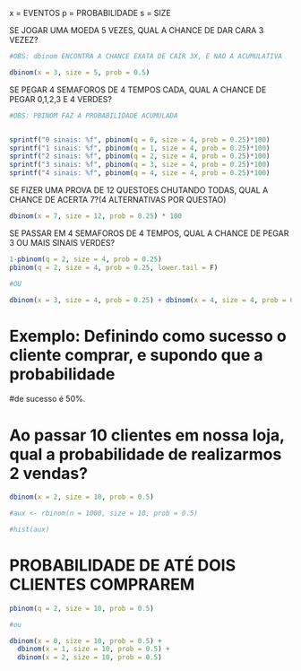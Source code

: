 x = EVENTOS
p = PROBABILIDADE
s = SIZE

SE JOGAR UMA MOEDA 5 VEZES, QUAL A CHANCE DE DAR CARA 3 VEZEZ?

```r


#OBS: dbinom ENCONTRA A CHANCE EXATA DE CAIR 3X, E NAO A ACUMULATIVA

dbinom(x = 3, size = 5, prob = 0.5)

```

SE PEGAR 4 SEMAFOROS DE 4 TEMPOS CADA, QUAL A CHANCE DE PEGAR 0,1,2,3 E 4 VERDES?

```r

#OBS: PBINOM FAZ A PROBABILIDADE ACUMULADA


sprintf("0 sinais: %f", pbinom(q = 0, size = 4, prob = 0.25)*100)
sprintf("1 sinais: %f", pbinom(q = 1, size = 4, prob = 0.25)*100)
sprintf("2 sinais: %f", pbinom(q = 2, size = 4, prob = 0.25)*100)
sprintf("3 sinais: %f", pbinom(q = 3, size = 4, prob = 0.25)*100)
sprintf("4 sinais: %f", pbinom(q = 4, size = 4, prob = 0.25)*100)


```

SE FIZER UMA PROVA DE 12 QUESTOES CHUTANDO TODAS, QUAL A CHANCE DE ACERTA 7?(4 ALTERNATIVAS POR QUESTAO)

```r

dbinom(x = 7, size = 12, prob = 0.25) * 100

```

SE PASSAR EM 4 SEMAFOROS DE 4 TEMPOS, QUAL A CHANCE DE PEGAR 3 OU MAIS SINAIS VERDES?
```r

1-pbinom(q = 2, size = 4, prob = 0.25)
pbinom(q = 2, size = 4, prob = 0.25, lower.tail = F)

#OU

dbinom(x = 3, size = 4, prob = 0.25) + dbinom(x = 4, size = 4, prob = 0.25)

```


# Exemplo: Definindo como sucesso o cliente comprar, e supondo que a probabilidade 
#de sucesso é 50%. 

# Ao passar 10 clientes em nossa loja, qual a probabilidade de realizarmos 2 vendas?

```r

dbinom(x = 2, size = 10, prob = 0.5)

#aux <- rbinom(n = 1000, size = 10, prob = 0.5)

#hist(aux)

```


# PROBABILIDADE DE ATÉ DOIS CLIENTES COMPRAREM
```r

pbinom(q = 2, size = 10, prob = 0.5)

#ou

dbinom(x = 0, size = 10, prob = 0.5) + 
  dbinom(x = 1, size = 10, prob = 0.5) + 
  dbinom(x = 2, size = 10, prob = 0.5)

```

